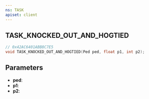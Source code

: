 ```yaml
---
ns: TASK
apiset: client
---
```

## TASK_KNOCKED_OUT_AND_HOGTIED

```c
// 0x42AC6401ABB8C7E5
void TASK_KNOCKED_OUT_AND_HOGTIED(Ped ped, float p1, int p2);
```


## Parameters
* **ped**:
* **p1**:
* **p2**: